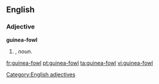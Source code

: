 ==English==

===Adjective===
'''guinea-fowl'''

# {{form of|Attributive form|[[guinea fowl]]|nodot=1}}, ''noun''.
#:''{{{2|&nbsp;}}}''
[[Category:English adjectives]]

[[fr:guinea-fowl]]
[[pt:guinea-fowl]]
[[ta:guinea-fowl]]
[[vi:guinea-fowl]]